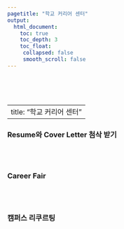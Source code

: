 ```yaml
---
pagetitle: "학교 커리어 센터"
output:
  html_document:
    toc: true
    toc_depth: 3
    toc_float:
     collapsed: false
     smooth_scroll: false
---
```


<link rel="stylesheet" href="styles.css" type="text/css">

<br><br><br>

---
title: "학교 커리어 센터"
---

### Resume와 Cover Letter 첨삭 받기

<br><br>

### Career Fair

<br><br>

### 캠퍼스 리쿠르팅
